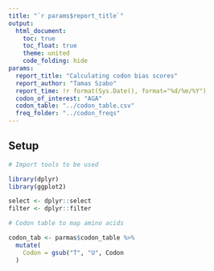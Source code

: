 ```yaml
---
title: "`r params$report_title`"
output: 
  html_document:
    toc: true
    toc_float: true
    theme: united
    code_folding: hide
params:
  report_title: "Calculating codon bias scores"
  report_author: "Tamas Szabo"
  report_time: !r format(Sys.Date(), format="%d/%m/%Y")
  codon_of_interest: "AGA"
  codon_table: "../codon_table.csv"
  freq_folder: "../codon_freqs"
---
```


## Setup

```r
# Import tools to be used

library(dplyr)
library(ggplot2)

select <- dplyr::select
filter <- dplyr::filter
```

```r
# Codon table to map amino acids

codon_tab <- parmas$codon_table %>%
  mutate(
    Codon = gsub("T", "U", Codon
  )
```